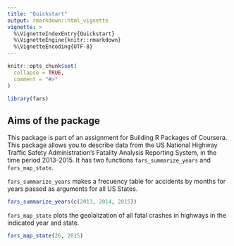 ```yaml
---
title: "Quickstart"
output: rmarkdown::html_vignette
vignette: >
  %\VignetteIndexEntry{Quickstart}
  %\VignetteEngine{knitr::rmarkdown}
  %\VignetteEncoding{UTF-8}
---
```


```r
knitr::opts_chunk$set(
  collapse = TRUE,
  comment = "#>"
)
```

```r
library(fars)
```

## Aims of the package

This package is part of an assignment for Building R Packages of Coursera. This package allows you to describe data from the US National Highway Traffic Safety Administration's Fatality Analysis Reporting System, in the time period 2013-2015.
It has two functions `fars_summarize_years` and `fars_map_state`.  

`fars_summarize_years` makes a frecuency table for accidents by months for years passed as arguments for all US States.

```r
fars_summarize_years(c(2013, 2014, 2015))
```

`fars_map_state` plots the geolalization of all fatal crashes in highways in the indicated year and state.

```r
fars_map_state(26, 2015)
```

